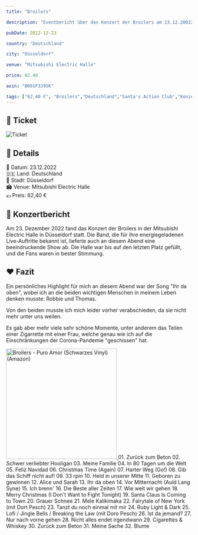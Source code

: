 ```yaml
---
title: "Broilers"

description: "Eventbericht über das Konzert der Broilers am 23.12.20022 in der Mitsubishi Electric Halle in Düsseldorf."

pubDate: 2022-12-23

country: "Deutschland"

city: "Düsseldorf"

venue: "Mitsubishi Electric Halle"

price: 62.40

asin: "B091F3J9SK"

tags: ["62,40 €", "Broilers","Deutschland","Santa's Action Club","Konzert","Mitsubishi Electric Halle","Düsseldorf","2022", "Robbie", "Thomas"]
---
```



## 🎫 Ticket

![Ticket](../../../gallery/2022/12/23/2022-12-23_19-30-00.jpg)

## 📌 Details
📅 Datum: 23.12.2022  
🇩🇪 Land: Deutschland  
📍 Stadt: Düsseldorf  
🏟️ Venue: Mitsubishi Electric Halle  
💶 Preis: 62,40 €  


## 🎤 Konzertbericht

Am 23. Dezember 2022 fand das Konzert der Broilers in der Mitsubishi Electric Halle in Düsseldorf statt. 
Die Band, die für ihre energiegeladenen Live-Auftritte bekannt ist, lieferte auch an diesem Abend eine beeindruckende Show ab.
Die Halle war bis auf den letzten Platz gefüllt, und die Fans waren in bester Stimmung. 

## ❤️ Fazit

Ein persönliches Highlight für mich an diesem Abend war der Song "Ihr da oben", 
wobei ich an die beiden wichtigen Menschen in meinem Leben denken musste: Robbie und Thomas. 

Von den beiden musste ich mich leider vorher verabschieden, da sie nicht mehr unter uns weilen.

Es gab aber mehr viele sehr schöne Momente, unter anderem das Teilen einer Zigarrette mit einer Frau, 
welche genau wie ich auf die Einschränkungen der Corona-Pandemie "geschissen" hat.

<Card title="Album" icon="seti:audio">
  <a href="https://www.amazon.de/dp/B091F3J9SK?tag=mysteryland-21" target="_blank" rel="noopener noreferrer">
    <img src="https://m.media-amazon.com/images/I/919v5+eZjLL._SY450_.jpg" alt="Broilers - Puro Amor (Schwarzes Vinyl)(Amazon)" width="300" />
  </a>
</Card>

<Card title="Setlist" icon="list-format">
01. Zurück zum Beton
02. Schwer verliebter Hooligan
03. Meine Familie
04. In 80 Tagen um die Welt
05. Feliz Navidad
06. Christmas Time (Again)
07. Harter Weg (Go!)
08. Gib das Schiff nicht auf!
09. 33 rpm
10. Held in unserer Mitte
11. Geboren zu gewinnen
12. Alice und Sarah
13. Ihr da oben
14. Vor Mitternacht (Auld Lang Syne)
15. Ich brenn'
16. Die Beste aller Zeiten
17. Wie weit wir gehen
18. Merry Christmas (I Don't Want to Fight Tonight)
19. Santa Claus Is Coming to Town
20. Grauer Schnee
21. Mele Kalikimaka
22. Fairytale of New York (mit Dort Pesch)
23. Tanzt du noch einmal mit mir
24. Ruby Light & Dark
25. Lofi / Jingle Bells / Breaking the Law (mit Doro Pesch)
26. Ist da jemand?
27. Nur nach vorne gehen
28. Nicht alles endet irgendwann
29. Cigarettes & Whiskey
30. Zurück zum Beton
31. Meine Sache
32. Blume
</Card>

<LinkCard
    title="Mehr Informationen"
    href="https://fanieng.com/2022/12/23/broilers-duesseldorf-mitsubishi-electric-halle/"
/>